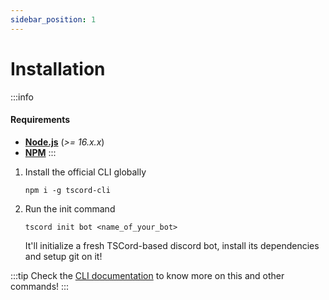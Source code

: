 ```yaml
---
sidebar_position: 1
---
```


# Installation

:::info
#### Requirements

- **[Node.js](https://nodejs.org/)** (*>= 16.x.x*)
- **[NPM](https://docs.npmjs.com/downloading-and-installing-node-js-and-npm)**
:::

1. Install the official CLI globally

    ```
    npm i -g tscord-cli
    ```

2. Run the init command

    ```
    tscord init bot <name_of_your_bot>
    ```

    It'll initialize a fresh TSCord-based discord bot, install its dependencies and setup git on it!

:::tip
Check the [CLI documentation](/docs/cli/usage) to know more on this and other commands!
:::
